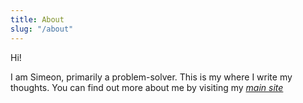 ```yaml
---
title: About
slug: "/about"
---
```


Hi!

I am Simeon, primarily a problem-solver. This is my where I write my thoughts.
You can find out more about me by visiting my *[main site](Https://allofsimeon.xyz/about)* 